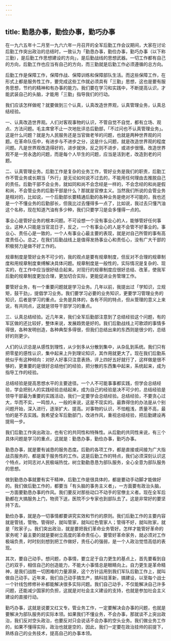 ```yaml
---
---
---
```

title: 勤恳办事，勤俭办事，勤巧办事
---




在一九六五年十二月至一九六六年一月召开的全军后勤工作会议期间，大家在讨论后勤工作突出政治的总结时，一致认为「勤恳办事，勤俭办事，勤巧办事（以下称三勤），是后勤工作思想建设的方向」，是后勤战线的思想武器。一切工作都有自己的方向，后勤工作也应当有自己的方向，而三勤就是后勤工作必须遵循的总方向。

后勤工作是保障工作，保障作战、保障训练和保障部队生活。而这些保障工作，在形式上都是服务性工作，要完成这些工作就必须具有「三勤」思想，这也是要有服务思想，节约的精神和有办事的能力。我们要在学习和实践中，不断提高认识，才能武装自己的头脑，才能用「三勤」指导我们的行动。

我们应该怎样做呢？就要做到三个认真，认真改造世界观，认真管理业务，认真总结经验。

一、认真改造世界观。人们对客观事物的认识，不管自觉不自觉，都有立场、观点、方法问题。毛主席曾不止一次地批评总后勤部，「不过问也不认真管理业务」。这是什么问题？就是为人民服务还是当官做老爷的问题，也就是两种世界观的问题。在革命队伍中，有进步与不进步之分，这是什么问题，就是改造世界观的程度问题。凡是世界观改造得好的，进步就快，反之则不进步，或进步很慢。改造世界观不是一劳永逸的问题，而是每个人毕生的问题，应当是活到老，改造到老的问题。

二、认真管理业务。后勤工作是复杂的业务工作，管好业务是我们的职责，后勤工作不管业务或长期当「外行」是无论如何说不过去的，不能用任何理由去推脱自己的责任。后勤干部不会业务，就如同和尚不会念经是一样的，不会念经的和尚是假和尚，不会管业务的后勤干部是什么？那就是官僚主义。当然我们所说的会管业务是相对的，比如说，一个后勤部长要精通后勤的各种业务是绝对不可能的，我也还是一个不懂业务的后勤部长，但我比过去懂得多一点了，比如说，我过去只懂汽油这个名称，现在知道汽油有多少种，我们只要学习是会多懂得一点的。

事业心是管好业务的根本问题。不可设想一个没有事业心的人，能够管好任何事业。这种人只能是当官混日子，反之，一个有事业心的人是不会管不好事业的。事业心、责任心是一致的，一个人有事业心最主要的表现，就是对自己所管的事有高度责任心。总之，在我们后勤战线上是值得发扬事业心和责任心，没有广大干部的积极努力是做不好工作的。

规章制度是管好业务不可少的，我的观点是要有规章制度，但反对不合理的规章制度和用规章制度束缚解决具体问题。规章制度是一般性的，实际情况是复杂的、现实的，在工作中应当很好结合起来。对现行的规章制度应很好总结、改革，使我军后勤的规章制度更加合理，更加切合实际，更能促进业务管理工作。

要管好业务，有一个重要问题就是学习业务。几年以前，我提出过「学知识，立规矩，鼓干劲」，提倡学习业务。我们要学习必要的业务知识，更要学习管理业务的知识，后者是学习的重点。业务是具体的，各有不同的特点，但从管理的意义上来说，有共同点，这就是领导干部学习的重点。

三、认真总结经验。近几年来，我们全军后勤部注意到了总结经验这个问题，有的军区做的还比较好，整体来说，发展趋势是好的。我们后勤战线上可歌颂的事情多得很，各种发明创造，各种典型多得很，但我们总结出来的东西则是很少的，总结好的则更少。

人们的认识总是从感性到理性，从少到多从分散到集中，从杂乱到系统。我们只有把零星的感性认识，集中起来上升到理论知识，其作用就更大了。现在我们后勤系统似乎有这种倾向：对好人好事只注意表扬，评上四好五好就行了，这样做是很不够的，更重要的是很好总结他们的经验，把分散的东西集中起来，系统起来，成为指导工作的经验。

总结经验是提高思想水平的主要途径。一个人不可能事事都实践，但学会总结经验，学会把别人的实践经验总结起来，成为自己的经验是决不可少的，总结经验是领导干部最为重要的实践活动，我们一定要学会总结经验。总结经验，不要贪心过大，华而不实，一鸣惊人，一般的来说，这是不现实的。最靠得住的办法是从个别问题开始，深入进行，逐渐扩大、提高。对事物的认识，不怕粗浅，质量不高，最怕的是不去实践。我希望全军后勤部门，改进作风，重视总结经验，把后勤建设再提局一步。

我们后勤工作突出政治，也有它的共同性和特殊性。从后勤的共同性来说，有三个具体问题是学习的重点，这就是：勤恳办事，勤俭办事，勤巧办事。

勤恳办事，就是要有诚恳的服务态度。后勤的各项工作，都是直接或间接为广大指战员服务的，都是属于服务性的工作。这是后勤工作的特点，我们必须深刻认识这个特点，对同志对人民极端热忱，树立勤勤恳恳为部队服务，全心全意为部队服务的思想。

做到勤恳办事就要有实干精神，后勤工作是很具体的，都是要动手动脚才能做好的。我们做后勤工作的，都要当「有头脑的事务主义者」，一方面要有政治头脑，一方面要勤恳办事的作风。我们要反对那些动口不动手的官僚主义者。现在全军后勤都在大搞服务上门，物资下送，医院不少专家也到部队去了。这是非常好的要坚持下去。

勤俭办事，就是办一切事情都要讲究实效和节约的原则。我们后勤工作的主要内容就是管钱，管物。管得好，就叫管家，就叫红色管家人；管得不好，就叫败家，就是「败家子」。我们突出政治，就是要把我们革命业务管好。怎样才能管好革命的家务呢？最主要的就是要树立高度的革命责任心，要管好革命家务，就必须对工作极端负责，时时刻刻想到把工作做好，责任心的强弱，是一个人政治觉悟高低的表现。

其次，要自己动手。想问题，办事情，要立足于自力更生的基点上，首先要看到自己的双手，相信自己的创造能力，不能大小事情总是眼睛向上。自力更生是革命精神，是我们战胜一切困难的力量源泉，这个方针运用到我们军队后勤工作上，就叫做自己动手。近年来，我们自己动手搞生产，搞科技革新，搞建设，以至每个战士一个针线包修修补补都能解决很多实际问题。我们自己动手，不仅能解决自己许多问题，还能减少国家的负担，这就是对社会主义建设的支持，也就是参加社会主义建设的直接行动。

勤巧办事，这就是说要又红又专。管业务工作，一定要解决会办事的问题，也就是要解决为部队服务的实际本领。如果我们不懂业务，不会办事，那就谈不上突出政治，我们反对空头政治，也要反对只会说话不会办事的空头业务。我们做业务工作的，如果不懂得实际，政治也就是空的，因此，我们一定要在政治挂帅的前提下，熟练自己的业务技术，提高自己的办事本领。